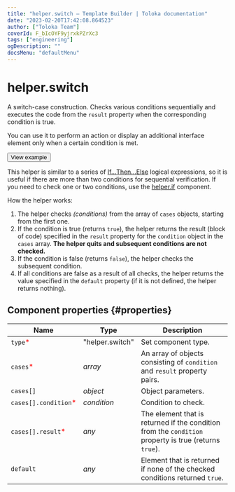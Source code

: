 ```yaml
---
title: "helper.switch — Template Builder | Toloka documentation"
date: "2023-02-20T17:42:08.864523"
author: ["Toloka Team"]
coverId: F_bIcOYF9yjrxkPZrXc3
tags: ["engineering"]
ogDescription: ""
docsMenu: "defaultMenu"
---
```



# helper.switch

A switch-case construction. Checks various conditions sequentially and executes the code from the `result` property when the corresponding condition is true.

You can use it to perform an action or display an additional interface element only when a certain condition is met.

<Button themeColor="light" view="default" size="l" type="link" url="https://ya.cc/t/RcgC_nQJ3tz3j4">View example</Button>

This helper is similar to a series of [If...Then...Else](/docs/template-builder/reference/helper.if) logical expressions, so it is useful if there are more than two conditions for sequential verification. If you need to check one or two conditions, use the [helper.if](/docs/template-builder/reference/helper.if) component.

How the helper works:

1. The helper checks _(conditions)_ from the array of `cases` objects, starting from the first one.
2. If the condition is true (returns `true`), the helper returns the result (block of code) specified in the `result` property for the `condition` object in the `cases` array. **The helper quits and subsequent conditions are not checked.**
3. If the condition is false (returns `false`), the helper checks the subsequent condition.
4. If all conditions are false as a result of all checks, the helper returns the value specified in the `default` property (if it is not defined, the helper returns nothing).

## Component properties {#properties}

**Name** | **Type** | **Description**
----- | ----- | -----
`type`<span style="color: red">\*</span> | "helper.switch" | Set component type.
`cases`<span style="color: red">\*</span> | _array_ | An array of objects consisting of `condition` and `result` property pairs.
`cases[]` | _object_ | Object parameters.
`cases[].condition`<span style="color: red">\*</span> | _condition_ | Condition to check.
`cases[].result`<span style="color: red">\*</span> | _any_ | The element that is returned if the condition from the `condition` property is true (returns `true`).
`default` | _any_ | Element that is returned if none of the checked conditions returned `true`.

<ContactSupport/>
